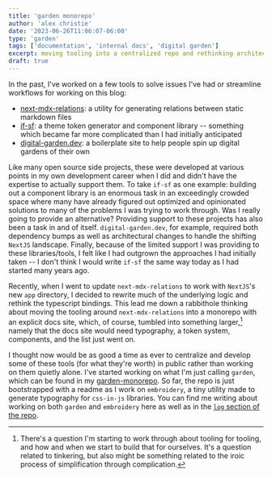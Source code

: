 ```yaml
---
title: 'garden monorepo'
author: 'alex christie'
date: '2023-06-26T11:06:07-06:00'
type: 'garden'
tags: ['documentation', 'internal docs', 'digital garden']
excerpt: moving tooling into a centralized repo and rethinking architecture
draft: true
---
```


In the past, I've worked on a few tools to solve issues I've had or streamline workflows for working on this blog:

- [next-mdx-relations](https://github.com/inadeqtfuturs/next-mdx-relations): a utility for generating relations between static markdown files
- [if-sf](https://github.com/inadeqtfuturs/if-sf): a theme token generator and component library -- something which became far more complicated than I had initially anticipated
- [digital-garden.dev](https://digital-garden.dev): a boilerplate site to help people spin up digital gardens of their own

Like many open source side projects, these were developed at various points in my own development career when I did and didn't have the expertise to actually support them. To take `if-sf` as one example: building out a component library is an enormous task in an exceedingly crowded space where many have already figured out optimized and opinionated solutions to many of the problems I was trying to work through. Was I really going to provide an alternative? Providing support to these projects has also been a task in and of itself. `digital-garden.dev`, for example, required both dependency bumps as well as architectural changes to handle the shifting `NextJS` landscape. Finally, because of the limited support I was providing to these libraries/tools, I felt like I had outgrown the approaches I had initially taken -- I don't think I would write `if-sf` the same way today as I had started many years ago.

Recently, when I went to update `next-mdx-relations` to work with `NextJS`'s new `app` directory, I decided to rewrite much of the underlying logic and rethink the typescript bindings. This lead me down a rabbithole thinking about moving the tooling around `next-mdx-relations` into a monorepo with an explicit docs site, which, of course, tumbled into something larger,[^1] namely that the docs site would need typography, a token system, components, and the list just went on.

I thought now would be as good a time as ever to centralize and develop some of these tools (for what they're worth) in public rather than working on them quietly alone. I've started working on what I'm just calling `garden`, which can be found in my [garden-monorepo](https://github.com/inadeqtfuturs/garden-monorepo). So far, the repo is just bootstrapped with a readme as I work on `embroidery`, a tiny utility made to generate typography for `css-in-js` libraries. You can find me writing about working on both `garden` and `embroidery` here as well as in the [`log` section of the repo]().

[^1]: There's a question I'm starting to work through about tooling for tooling, and how and when we start to build that for ourselves. It's a question related to tinkering, but also might be something related to the iroic process of simplification through complication.
